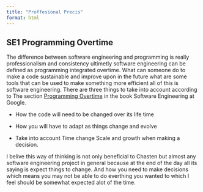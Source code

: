 ```yaml
---
title: "Proffesional Precis"
format: html
---
```


## SE1 Programming Overtime

The difference between software engineering and programming is really professionalism and
consistency ultimetly software engineering can be defined as programming integrated overtime.
What can someone do to make a code sustainable and improve upon in the future what are some
tools that can be used to make something more efficient all of this is software engineering.
There are three things to take into account according to The section [Programming Overtime](https://abseil.io/resources/swe-book/html/pr01.html#programming_over_time)
in the book Software Engineering at Google.

- How the code will need to be changed over its life time

- How you will have to adapt as things change and evolve

- Take into account Time change Scale and growth when making a decision.

I belive this way of thinking is not only beneficial to Chasten but almost any software
engineering project in general because at the end of the day all its saying is expect things
to change. And how you need to make decisions which means you may not be able to do everthing
you wanted to which I feel should be somewhat expected alot of the time.

